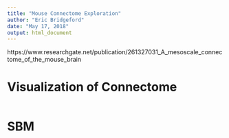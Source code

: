 ```yaml
---
title: "Mouse Connectome Exploration"
author: "Eric Bridgeford"
date: "May 17, 2018"
output: html_document
---
```


https://www.researchgate.net/publication/261327031_A_mesoscale_connectome_of_the_mouse_brain

# Visualization of Connectome

```r

```

# SBM

```r

```